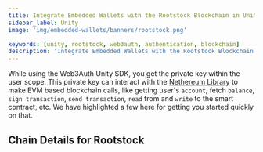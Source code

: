 ```yaml
---
title: Integrate Embedded Wallets with the Rootstock Blockchain in Unity
sidebar_label: Unity
image: 'img/embedded-wallets/banners/rootstock.png'

keywords: [unity, rootstock, web3auth, authentication, blockchain]
description: 'Integrate Embedded Wallets with the Rootstock Blockchain in Unity | Embedded Wallets'
---
```



While using the Web3Auth Unity SDK, you get the private key within the user scope. This private key can interact with the [Nethereum Library](https://nethereum.com/) to make EVM based blockchain calls, like getting user's `account`, fetch `balance`, `sign transaction`, `send transaction`, `read` from and `write` to the smart contract, etc. We have highlighted a few here for getting you started quickly on that.

## Chain Details for Rootstock

<ChainDetailsRootstock />

<EVMInteraction />
